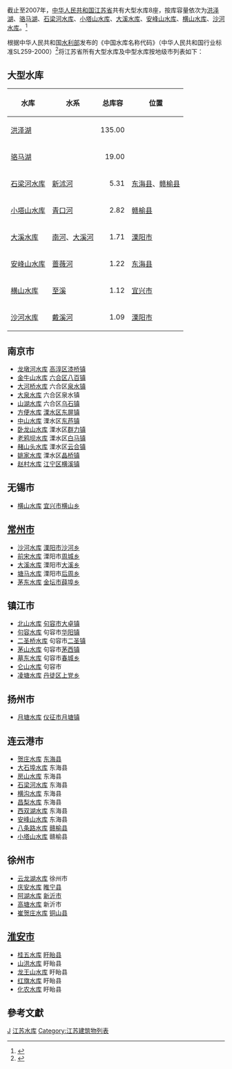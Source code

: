 截止至2007年，[[中华人民共和国|中华人民共和国]][[江苏省|江苏省]]共有大型水库8座，按库容量依次为[[洪泽湖|洪泽湖]]、[[骆马湖|骆马湖]]、[[石梁河水库|石梁河水库]]、[[小塔山水库|小塔山水库]]、[[大溪水库|大溪水库]]、[[安峰山水库|安峰山水库]]、[[横山水库|横山水库]]、[[沙河水库|沙河水库]]。<ref name="2007年大型水库一览表">{{cite web |url=http://www.waterinfo.com.cn/sltj/Document/49124/49124.html |title=2007年大型水库一览表 |accessdate=2009-11-24 |author= |publisher=水利部发展研究中心 |language=zh-hans |deadurl=yes |archiveurl=https://web.archive.org/web/20110830142957/http://www.waterinfo.com.cn/sltj/Document/49124/49124.html |archivedate=2011-08-30 }}</ref>

根据中华人民共和国[[水利部|水利部]]发布的《中国水库名称代码》（中华人民共和国行业标准SL259-2000）<ref>{{Cite web |url=http://www.tsdh.net/%E6%B0%B4%E5%88%A9%E6%96%87%E7%8C%AE%E6%B1%87%E7%BC%96/PDF%E6%96%87%E6%A1%A3/%E4%B8%AD%E5%9B%BD%E6%B0%B4%E5%BA%93%E5%90%8D%E7%A7%B0%E4%BB%A3%E7%A0%81.pdf |title=中国水库名称代码 |accessdate=2020-09-12 |archive-date=2015-05-05 |archive-url=https://web.archive.org/web/20150505182029/http://www.tsdh.net/%E6%B0%B4%E5%88%A9%E6%96%87%E7%8C%AE%E6%B1%87%E7%BC%96/PDF%E6%96%87%E6%A1%A3/%E4%B8%AD%E5%9B%BD%E6%B0%B4%E5%BA%93%E5%90%8D%E7%A7%B0%E4%BB%A3%E7%A0%81.pdf |dead-url=yes }}</ref>将江苏省所有大型水库及中型水库按地级市列表如下：
== 大型水库 ==
{| class="wikitable sortable"
|-
!水库!!水系!!总库容!!位置
|-
![[洪泽湖|洪泽湖]]
|
|align="right"|135.00
|
|-
![[骆马湖|骆马湖]]
|
|align="right"|19.00
|
|-
![[石梁河水库|石梁河水库]]
|[[新沭河|新沭河]]
|align="right"|5.31
|[[东海县|东海县]]、[[赣榆县|赣榆县]]
|-
![[小塔山水库|小塔山水库]]
|[[青口河|青口河]]
|align="right"|2.82
|[[赣榆县|赣榆县]]
|-
![[大溪水库_(溧阳)|大溪水库]]
|[[南河|南河]]、[[大溪河|大溪河]]
|align="right"|1.71
|[[溧阳市|溧阳市]]
|-
![[安峰山水库|安峰山水库]]
|[[蔷薇河|蔷薇河]]
|align="right"|1.22
|[[东海县|东海县]]
|-
![[横山水库_(宜兴)|横山水库]]
|[[至溪|至溪]]
|align="right"|1.12
|[[宜兴市|宜兴市]]
|-
![[天目湖|沙河水库]]
|[[戴溪河|戴溪河]]
|align="right"|1.09
|[[溧阳市|溧阳市]]
|}

== 南京市 ==
*[[龙墩河水库|龙墩河水库]] [[高淳区|高淳区]][[漆桥镇|漆桥镇]]
*[[金牛山水库|金牛山水库]] [[六合区|六合区]][[八百镇|八百镇]]
*[[大河桥水库|大河桥水库]] 六合区[[泉水镇|泉水镇]]
*[[大泉水库|大泉水库]] 六合区泉水镇
*[[山湖水库|山湖水库]] 六合区[[乌石镇|乌石镇]]
*[[方便水库|方便水库]] [[溧水区|溧水区]][[东屏街道_(南京市)|东屏镇]]
*[[中山水库|中山水库]] 溧水区[[东芦镇|东芦镇]]
*[[卧龙山水库|卧龙山水库]] 溧水区[[群力镇|群力镇]]
*[[老鸦坝水库|老鸦坝水库]] 溧水区[[白马镇|白马镇]]
*[[赭山头水库|赭山头水库]] 溧水区[[云合镇|云合镇]]
*[[姚家水库|姚家水库]] 溧水区[[晶桥镇|晶桥镇]]
*[[赵村水库|赵村水库]] [[江宁区_(南京市)|江宁区]][[横溪镇|横溪镇]]

== 无锡市 ==
*[[横山水库|横山水库]] [[宜兴市|宜兴市]][[横山乡|横山乡]]

== [[常州市|常州市]] ==	
*[[沙河水库|沙河水库]] [[溧阳市|溧阳市]][[沙河乡|沙河乡]]
*[[前宋水库|前宋水库]] 溧阳市[[周城乡|周城乡]]
*[[大溪水库|大溪水库]] 溧阳市[[大溪乡|大溪乡]]
*[[塘马水库|塘马水库]] 溧阳市[[后周乡|后周乡]]
*[[茅东水库|茅东水库]] [[金坛市|金坛市]][[薛埠乡|薛埠乡]]

== 镇江市 ==	
*[[北山水库|北山水库]] [[句容市|句容市]][[大卓镇|大卓镇]]
*[[句容水库|句容水库]] 句容市[[华阳镇|华阳镇]]
*[[二圣桥水库|二圣桥水库]] 句容市[[二圣镇|二圣镇]]
*[[茅山水库|茅山水库]] 句容市[[茅西镇|茅西镇]]
*[[墓东水库|墓东水库]] 句容市[[春城乡|春城乡]]
*[[仑山水库|仑山水库]] 句容市
*[[凌塘水库|凌塘水库]] [[丹徒区|丹徒区]][[上党乡|上党乡]]

== 扬州市 ==	
*[[月塘水库|月塘水库]] [[仪征市|仪征市]][[月塘镇|月塘镇]]

== 连云港市 ==	
*[[贺庄水库|贺庄水库]] [[东海县|东海县]]
*[[大石埠水库|大石埠水库]] 东海县
*[[房山水库|房山水库]] 东海县
*[[石梁河水库|石梁河水库]] 东海县
*[[横沟水库|横沟水库]] 东海县
*[[昌梨水库|昌梨水库]] 东海县
*[[西双湖水库|西双湖水库]] 东海县
*[[安峰山水库|安峰山水库]] 东海县
*[[八条路水库|八条路水库]] [[赣榆县|赣榆县]]
*[[小塔山水库|小塔山水库]] 赣榆县

== 徐州市 ==
*[[云龙湖水库|云龙湖水库]] 徐州市
*[[庆安水库|庆安水库]] [[睢宁县|睢宁县]]
*[[阿湖水库|阿湖水库]] [[新沂市|新沂市]]
*[[高塘水库|高塘水库]] 新沂市
*[[崔贺庄水库|崔贺庄水库]] [[铜山县|铜山县]]

== [[淮安市|淮安市]] ==	
*[[桂五水库|桂五水库]] [[盱眙县|盱眙县]]
*[[山洪水库|山洪水库]] 盱眙县
*[[龙王山水库|龙王山水库]] 盱眙县
*[[红旗水库|红旗水库]] 盱眙县
*[[化农水库|化农水库]] 盱眙县

==參考文獻==
{{reflist}}

{{中国水库列表}}

[[Category:中国水库列表|J]]
[[Category:江苏水库|]]
[[Category:江苏建筑物列表|Category:江苏建筑物列表]]